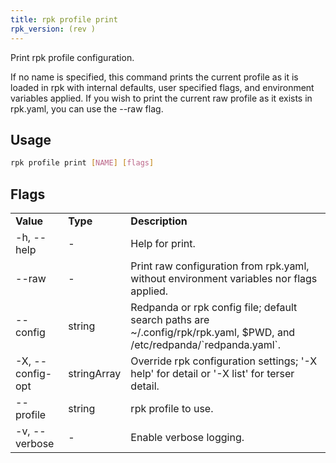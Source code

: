 ```yaml
---
title: rpk profile print
rpk_version: (rev )
---
```


<head>
  <meta name="title" content="rpk profile print| Redpanda Docs" />
  <meta name="description" content="rpk profile print" />
  <link rel="canonical" href="https://docs.redpanda.com/docs/reference/rpk/rpk-profile/rpk-profile-print/" />
</head>

Print rpk profile configuration.

If no name is specified, this command prints the current profile as it is
loaded in rpk with internal defaults, user specified flags, and environment
variables applied. If you wish to print the current raw profile as it exists
in rpk.yaml, you can use the --raw flag.

## Usage

```bash
rpk profile print [NAME] [flags]
```

## Flags

<table>
  <tbody>
    <tr>
      <td>
        <strong>Value</strong>
      </td>
      <td>
        <strong>Type</strong>
      </td>
      <td>
        <strong>Description</strong>
      </td>
    </tr>
    <tr>
      <td>-h, --help</td>
      <td>-</td>
      <td>Help for print.</td>
    </tr>
    <tr>
      <td>--raw</td>
      <td>-</td>
      <td>
        Print raw configuration from rpk.yaml, without environment variables nor
        flags applied.
      </td>
    </tr>
    <tr>
      <td>--config</td>
      <td>string</td>
      <td>
        Redpanda or rpk config file; default search paths are
        ~/.config/rpk/rpk.yaml, $PWD, and /etc/redpanda/`redpanda.yaml`.
      </td>
    </tr>
    <tr>
      <td>-X, --config-opt</td>
      <td>stringArray</td>
      <td>
        Override rpk configuration settings; '-X help' for detail or '-X list'
        for terser detail.
      </td>
    </tr>
    <tr>
      <td>--profile</td>
      <td>string</td>
      <td>rpk profile to use.</td>
    </tr>
    <tr>
      <td>-v, --verbose</td>
      <td>-</td>
      <td>Enable verbose logging.</td>
    </tr>
  </tbody>
</table>
